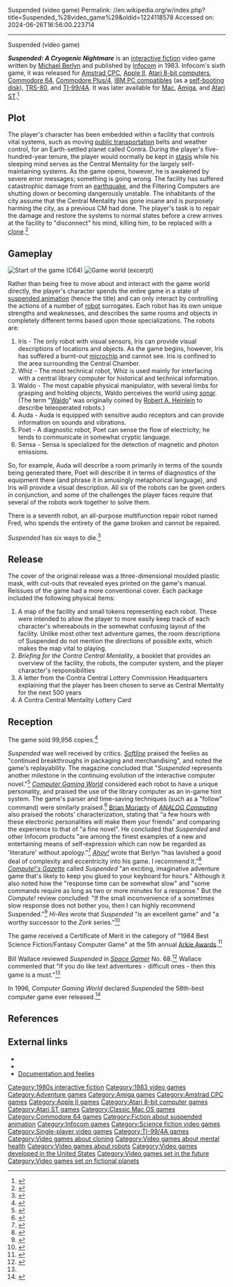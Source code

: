 Suspended (video game)
Permalink: //en.wikipedia.org/w/index.php?title=Suspended_%28video_game%29&oldid=1224118578
Accessed on: 2024-06-26T16:56:00.223714



------
Suspended (video game)
{{Infobox video game
|title     = Suspended: A Cryogenic Nightmare
|image     = Suspended box art.jpg
|caption   =
|developer = [[Infocom]]
|publisher = Infocom
|designer = [[Michael Berlyn]]
|engine = [[Z-machine|ZIL]]
|released = Release 5: February 22, 1983
Release 7: April 19, 1983<br/>
Release 8: May 21, 1983<br/>
Release 8: May 21, 1984
|genre = [[Adventure game|Adventure]], [[Interactive fiction]]
|modes = [[Single-player video game|Single-player]]
|platforms = [[Amiga]], [[Amstrad CPC]], [[Apple II]], [[Atari 8-bit]], [[Atari ST]], [[Commodore 64]], [[Commodore Plus/4|Plus/4]], [[IBM Personal Computer|IBM PC]], [[Mac (computer)|Mac]], [[TI-99/4A]], [[TRS-80]]
}}

'''''Suspended: A Cryogenic Nightmare''''' is an [[interactive fiction]] video game written by [[Michael Berlyn]] and published by [[Infocom]] in 1983. Infocom's sixth game, it was released for [[Amstrad CPC]], [[Apple II]], [[Atari 8-bit computers]], [[Commodore 64]], [[Commodore Plus/4]], [[IBM PC compatible]]s (as a [[self-booting disk]]), [[TRS-80]], and [[TI-99/4A]]. It was later available for [[Mac (computer)|Mac]], [[Amiga]], and [[Atari ST]].<ref>{{Cite web |last=jbindeck2015 |date=2019-03-20 |title=50 Underrated Commodore Amiga Games |url=https://www.denofgeek.com/games/underrated-commodore-amiga-games/ |access-date=2022-11-12 |website=Den of Geek |language=en-US}}</ref>

==Plot==

The player's character has been embedded within a facility that controls vital systems, such as moving [[public transport]]ation belts and weather control, for an Earth-settled planet called Contra. During the player's five-hundred-year tenure, the player would normally be kept in [[stasis (fiction)|stasis]] while his sleeping mind serves as the Central Mentality for the largely self-maintaining systems. As the game opens, however, he is awakened by severe error messages; something is going wrong. The facility has suffered catastrophic damage from an [[earthquake]], and the Filtering Computers are shutting down or becoming dangerously unstable. The inhabitants of the city assume that the Central Mentality has gone insane and is purposely harming the city, as a previous CM had done. The player's task is to repair the damage and restore the systems to normal states before a crew arrives at the facility to "disconnect" his mind, killing him, to be replaced with a [[Human cloning|clone]].<ref>{{Cite web |date=2022-10-12 |title=Disconnection Policy |url=https://jeetwin1.in/disconnection-policy/ |access-date=2022-11-12}}</ref>

==Gameplay==
[[Image:Suspended on Commodore 64.gif|thumb|left|Start of the game (C64)]]
[[File:Suspended-map.jpg|thumb|Game world (excerpt)]]

Rather than being free to move about and interact with the game world directly, the player's character spends the entire game in a state of [[suspended animation]] (hence the title) and can only interact by controlling the actions of a number of [[robot]] surrogates. Each robot has its own unique strengths and weaknesses, and describes the same rooms and objects in completely different terms based upon those specializations. The robots are:

#Iris - The only robot with visual sensors, Iris can provide visual descriptions of locations and objects. As the game begins, however, Iris has suffered a burnt-out [[integrated circuit|microchip]] and cannot see. Iris is confined to the area surrounding the Central Chamber.
#Whiz - The most technical robot, Whiz is used mainly for interfacing with a central library computer for historical and technical information.
#Waldo - The most capable physical manipulator, with several limbs for grasping and holding objects, Waldo perceives the world using [[sonar]]. (The term "[[Waldo (short story)|Waldo]]" was originally coined by [[Robert A. Heinlein]] to describe teleoperated robots.)
#Auda - Auda is equipped with sensitive audio receptors and can provide information on sounds and vibrations.
#Poet - A diagnostic robot, Poet can sense the flow of electricity; he tends to communicate in somewhat cryptic language.
#Sensa - Sensa is specialized for the detection of magnetic and photon emissions.

So, for example, Auda will describe a room primarily in terms of the sounds being generated there, Poet will describe it in terms of diagnostics of the equipment there (and phrase it in amusingly metaphorical language), and Iris will provide a visual description. All six of the robots can be given orders in conjunction, and some of the challenges the player faces require that several of the robots work together to solve them.

There is a seventh robot, an all-purpose multifunction repair robot named Fred, who spends the entirety of the game broken and cannot be repaired.

''Suspended'' has six ways to die.<ref name="nzt1984spring">{{Cite journal |date=Spring 1984 |title=Infocom Scoreboard |url=http://infodoc.plover.net/nzt/NZT3.2.pdf |journal=The New Zork Times |volume=3 |issue=2 |pages=3}}</ref>

==Release==
The cover of the original release was a three-dimensional moulded plastic mask, with cut-outs that revealed eyes printed on the game's manual. Reissues of the game had a more conventional cover. Each package included the following physical items:

#A map of the facility and small tokens representing each robot. These were intended to allow the player to more easily keep track of each character's whereabouts in the somewhat confusing layout of the facility. Unlike most other text adventure games, the room descriptions of Suspended do not mention the directions of possible exits, which makes the map vital to playing.
#''Briefing for the Contra Central Mentality'', a booklet that provides an overview of the facility, the robots, the computer system, and the player character's responsibilities
#A letter from the Contra Central Lottery Commission Headquarters explaining that the player has been chosen to serve as Central Mentality for the next 500 years
#A Contra Central Mentality Lottery Card

==Reception==
The game sold 99,956 copies.<ref name="infocom_sales">{{cite web |url=http://www.gamesetwatch.com/2008/09/great_scott_infocoms_alltime_s.php |title=Great Scott: Infocom's All-Time Sales Numbers Revealed |date=September 20, 2008 |work=GameSetWatch |publisher=Think Services |access-date=September 23, 2008 |url-status=live  |archive-url=https://web.archive.org/web/20080924074642/http://www.gamesetwatch.com/2008/09/great_scott_infocoms_alltime_s.php |archive-date=September 24, 2008}}</ref>

''Suspended'' was well received by critics. ''[[Softline (magazine)|Softline]]'' praised the feelies as "continued breakthroughs in packaging and merchandising", and noted the game's replayability. The magazine concluded that "''Suspended'' represents another milestone in the continuing evolution of the interactive computer novel."<ref>{{cite journal | last=Berlyn | first = Michael | url=http://www.cgwmuseum.org/galleries/index.php?year=1983&pub=6&id=11 | title=Suspended | journal=Softline | volume = 2 | issue = 5 | date=May–Jun 1983 | page=42 | access-date=28 July 2014}}</ref> ''[[Computer Gaming World]]'' considered each robot to have a unique personality, and praised the use of the library computer as an in-game hint system. The game's parser and time-saving techniques (such as a "follow" command) were similarly praised.<ref>{{cite magazine | last = Stone | first = David P. | url = http://www.cgwmuseum.org/galleries/index.php?year=1983&pub=2&id=11 | title = SUSPENDED : Review | magazine = [[Computer Gaming World]] | volume = 3 | issue = 4 | date = July–August 1983 | pages = 10–11, 46 | access-date = 18 January 2017}}</ref> [[Brian Moriarty]] of ''[[ANALOG Computing]]'' also praised the robots' characterization, stating that "a few hours with these electronic personalities will make them your friends" and comparing the experience to that of "a fine novel". He concluded that ''Suspended'' and other Infocom products "are among the finest examples of a new and entertaining means of self-expression which can now be regarded as 'literature' without apology."<ref name="moriarty198307">{{Cite magazine |last=Moriarty |first=Brian |author-link=Brian Moriarty |date=July–August 1983 |title=SUSPENDED by Michael Berlyn |url=https://archive.org/stream/analog-computing-magazine-12#page/n65/mode/2up |magazine=ANALOG Computing |pages=64–65}}</ref> ''[[Ahoy!]]'' wrote that Berlyn "has lavished a good deal of complexity and eccentricity into his game. I recommend it."<ref name="sodaro198401">{{cite news | url=https://archive.org/stream/Ahoy_Issue_01_1984-01_Ion_International_US#page/n53/mode/2up | title=Suspended | work=Ahoy! | date=January 1984 | access-date=27 June 2014 | author=Sodaro, Robert J. | pages=54–55}}</ref> ''[[Compute!'s Gazette]]'' called ''Suspended'' "an exciting, imaginative adventure game that's likely to keep you glued to your keyboard for hours." Although it also noted how the "response time can be somewhat slow" and "some commands require as long as two or more minutes for a response." But the ''Compute!'' review concluded: "If the small inconvenience of a sometimes slow response does not bother you, then I can highly recommend Suspended."<ref name="Compute">{{cite news | url=https://archive.org/details/1984-02-computegazette | title=Suspended for Commodore 64 | work=Compute! Gazette | date=February 1984 | access-date=4 December 2013 | author=Carmichael, Dan | pages=108–116}}</ref> ''Hi-Res'' wrote that ''Suspended'' "is an excellent game" and "a worthy successor to the ''Zork'' series."<ref name="guber19840506">{{cite news | url=http://www.atarimagazines.com/hi-res/v1n4/reviews.php | title=M.U.L.E. | work=Hi-Res | date=May–June 1984 | access-date=22 December 2014 | author=Guber, Sol | pages=14}}</ref>

The game received a Certificate of Merit in the category of "1984 Best Science Fiction/Fantasy Computer Game" at the 5th annual [[Arkie Awards]].<ref>{{cite journal |last1= Kunkel |first1= Bill |author-link1= Bill Kunkel (journalist)|last2= Katz |first2= Arnie |author-link2= Arnie Katz|date= February 1984 |title= Arcade Alley: The 1984 Arcade Awards, Part II |journal= [[Video (magazine)|Video]]|publisher= Reese Communications|volume= 7|issue= 11|pages= 28–29|issn= 0147-8907}}</ref>{{rp|28}}

Bill Wallace reviewed ''Suspended'' in ''[[Space Gamer]]'' No. 68.<ref name="SG">{{cite journal|last=Wallace |first=Bill |date=March–April 1984 |title=Capsule Reviews|journal=[[Space Gamer]]|publisher=[[Steve Jackson Games]]|issue=68|pages=44}}</ref> Wallace commented that "If you do like text adventures - difficult ones - then this game is a must."<ref name="SG"/>

In 1996, ''Computer Gaming World'' declared ''Suspended'' the 58th-best computer game ever released.<ref name=cgw150>{{cite magazine | author=Staff | title=150 Best (and 50 Worst) Games of All Time | magazine=[[Computer Gaming World]] | date=November 1996 | issue=148 | pages=63–65, 68, 72, 74, 76, 78, 80, 84, 88, 90, 94, 98 }}</ref>

==References==
{{Reflist}}

==External links==
* {{moby game|id=/suspended |name=''Suspended''}}
* {{IFDB|id=t47hei9uq10xoar8|title=Suspended}}
* [http://gallery.guetech.org/suspended/suspended.html Documentation and feelies]

{{Infocom games}}

[[Category:1980s interactive fiction]]
[[Category:1983 video games]]
[[Category:Adventure games]]
[[Category:Amiga games]]
[[Category:Amstrad CPC games]]
[[Category:Apple II games]]
[[Category:Atari 8-bit computer games]]
[[Category:Atari ST games]]
[[Category:Classic Mac OS games]]
[[Category:Commodore 64 games]]
[[Category:Fiction about suspended animation]]
[[Category:Infocom games]]
[[Category:Science fiction video games]]
[[Category:Single-player video games]]
[[Category:TI-99/4A games]]
[[Category:Video games about cloning]]
[[Category:Video games about mental health]]
[[Category:Video games about robots]]
[[Category:Video games developed in the United States]]
[[Category:Video games set in the future]]
[[Category:Video games set on fictional planets]]